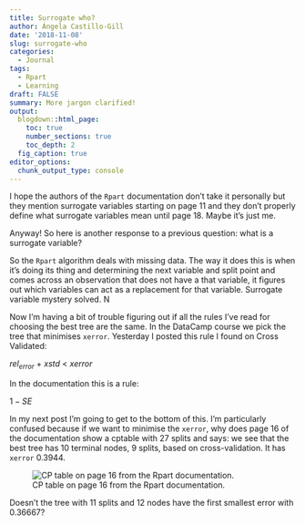 ```yaml
---
title: Surrogate who?
author: Ángela Castillo-Gill
date: '2018-11-08'
slug: surrogate-who
categories:
  - Journal
tags: 
  - Rpart
  - Learning
draft: FALSE
summary: More jargon clarified!
output:
  blogdown::html_page:
    toc: true
    number_sections: true
    toc_depth: 2
  fig_caption: true
editor_options: 
  chunk_output_type: console
---
```


I hope the authors of the `Rpart` documentation don't take it personally but they mention surrogate variables starting on page 11 and they don't properly define what surrogate variables mean until page 18. Maybe it's just me.

Anyway! So here is another response to a previous question: what is a surrogate variable?

So the `Rpart` algorithm deals with missing data. The way it does this is when it's doing its thing and determining the next variable and split point and comes across an observation that does not have a that variable, it figures out which variables can act as a replacement for that variable. Surrogate variable mystery solved. N

Now I'm having a bit of trouble figuring out if all the rules I've read for choosing the best tree are the same. In the DataCamp course we pick the tree that minimises `xerror`. Yesterday I posted this rule I found on Cross Validated:

$rel_{error}$ $+$ $xstd$ $<$ $xerror$

In the documentation this is a rule:

$1-SE$

In my next post I'm going to get to the bottom of this. I'm particularly confused because if we want to minimise the `xerror`, why does page 16 of the documentation show a cptable with 27 splits and says: we see that the best tree has 10 terminal nodes, 9 splits, based on cross-validation. It has `xerror` 0.3944. 

![CP table on page 16 from the Rpart documentation.](/journal/Thurs-08-11-2018_files/cptable.png)

Doesn't the tree with 11 splits and 12 nodes have the first smallest error with 0.36667? 
